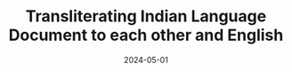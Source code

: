 ---
title: "Transliterating Indian Language Document to each other and English"
summary: "A tiny JavaScript tool that transliterates Indian scripts each other and also into English with diacritical marks, preserving linguistic nuances and enabling seamless text interpretation."
date: "2024-05-01"
last_modified: "2024-12-05"
thumb_image: "transliterating_indian_languages.png"
cover_image: "transliterating_indian_languages.png"
skills:
  - ReactJS
  - JavaScript
tags:
  - Linguistics
  - Diacritical Marks
  - Transliteration
featured: true
draft: false
layout: "PostLayout"
url: 'transliterate_document'
---
